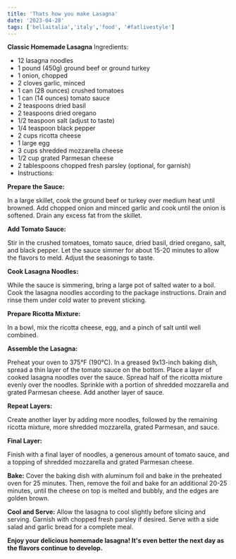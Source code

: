 ```yaml
---
title: 'Thats how you make Lasagna'
date: '2023-04-28'
tags: ['bellaitalia','italy','food', '#fatlivestyle']
---
```


**Classic Homemade Lasagna**
<CustomImage src="https://raw.githubusercontent.com/AndrinTraeger/blogposts/main/images/lasagna.jpg" alt="Lasagna" />
Ingredients:

- 12 lasagna noodles
- 1 pound (450g) ground beef or ground turkey
- 1 onion, chopped
- 2 cloves garlic, minced
- 1 can (28 ounces) crushed tomatoes
- 1 can (14 ounces) tomato sauce
- 2 teaspoons dried basil
- 2 teaspoons dried oregano
- 1/2 teaspoon salt (adjust to taste)
- 1/4 teaspoon black pepper
- 2 cups ricotta cheese
- 1 large egg
- 3 cups shredded mozzarella cheese
- 1/2 cup grated Parmesan cheese
- 2 tablespoons chopped fresh parsley (optional, for garnish)
- Instructions:

**Prepare the Sauce:**

In a large skillet, cook the ground beef or turkey over medium heat until browned. Add chopped onion and minced garlic and cook until the onion is softened. Drain any excess fat from the skillet.

**Add Tomato Sauce:**

Stir in the crushed tomatoes, tomato sauce, dried basil, dried oregano, salt, and black pepper. Let the sauce simmer for about 15-20 minutes to allow the flavors to meld. Adjust the seasonings to taste.

**Cook Lasagna Noodles:**

While the sauce is simmering, bring a large pot of salted water to a boil. Cook the lasagna noodles according to the package instructions. Drain and rinse them under cold water to prevent sticking.

**Prepare Ricotta Mixture:**

In a bowl, mix the ricotta cheese, egg, and a pinch of salt until well combined.

**Assemble the Lasagna:**

Preheat your oven to 375°F (190°C). In a greased 9x13-inch baking dish, spread a thin layer of the tomato sauce on the bottom. Place a layer of cooked lasagna noodles over the sauce. Spread half of the ricotta mixture evenly over the noodles. Sprinkle with a portion of shredded mozzarella and grated Parmesan cheese. Add another layer of sauce.

**Repeat Layers:**

Create another layer by adding more noodles, followed by the remaining ricotta mixture, more shredded mozzarella, grated Parmesan, and sauce.

**Final Layer:**

Finish with a final layer of noodles, a generous amount of tomato sauce, and a topping of shredded mozzarella and grated Parmesan cheese.

**Bake:**
Cover the baking dish with aluminum foil and bake in the preheated oven for 25 minutes. Then, remove the foil and bake for an additional 20-25 minutes, until the cheese on top is melted and bubbly, and the edges are golden brown.

**Cool and Serve:**
Allow the lasagna to cool slightly before slicing and serving. Garnish with chopped fresh parsley if desired. Serve with a side salad and garlic bread for a complete meal.


**Enjoy your delicious homemade lasagna! It's even better the next day as the flavors continue to develop.**
